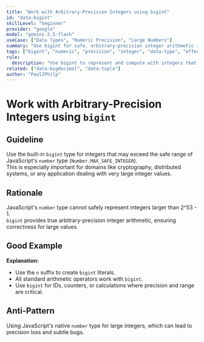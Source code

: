 ```yaml
---
title: "Work with Arbitrary-Precision Integers using bigint"
id: "data-bigint"
skillLevel: "beginner"
provider: "google"
model: "gemini-2.5-flash"
useCase: ["Data Types", "Numeric Precision", "Large Numbers"]
summary: "Use bigint for safe, arbitrary-precision integer arithmetic in TypeScript, especially for domains like cryptography, counters, or large IDs."
tags: ["bigint", "numeric", "precision", "integer", "data-type", "effect"]
rule:
  description: "Use bigint to represent and compute with integers that exceed the safe range of JavaScript's number type."
related: ["data-bigdecimal", "data-tuple"]
author: "PaulJPhilp"
---
```


# Work with Arbitrary-Precision Integers using `bigint`

## Guideline

Use the built-in `bigint` type for integers that may exceed the safe range of JavaScript's `number` type (`Number.MAX_SAFE_INTEGER`).  
This is especially important for domains like cryptography, distributed systems, or any application dealing with very large integer values.

## Rationale

JavaScript's `number` type cannot safely represent integers larger than 2^53 - 1.  
`bigint` provides true arbitrary-precision integer arithmetic, ensuring correctness for large values.

## Good Example

<Example path="./src/data-bigint.ts" />

**Explanation:**  
- Use the `n` suffix to create `bigint` literals.
- All standard arithmetic operators work with `bigint`.
- Use `bigint` for IDs, counters, or calculations where precision and range are critical.

## Anti-Pattern

Using JavaScript's native `number` type for large integers, which can lead to precision loss and subtle bugs. 
